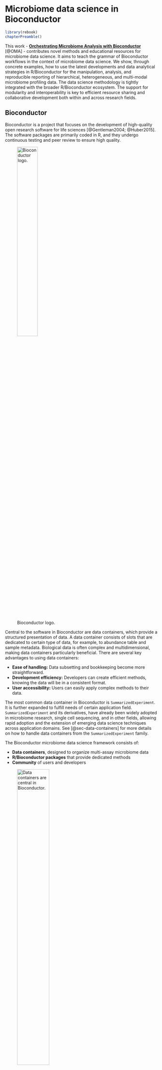 # Microbiome data science in Bioconductor {#sec-microbiome-in-bioconductor}

```r
library(rebook)
chapterPreamble()
```

This work - [**Orchestrating Microbiome Analysis with Bioconductor**](https://microbiome.github.io/OMA/) [@OMA] -
contributes novel methods and educational resources for microbiome data science.
It aims to teach the grammar of Bioconductor workflows in the context of
microbiome data science. We show, through concrete examples, how to use
the latest developments and data analytical strategies in
R/Bioconductor for the manipulation, analysis, and reproducible
reporting of hierarchical, heterogeneous, and multi-modal microbiome
profiling data. The data science methodology is tightly integrated
with the broader R/Bioconductor ecosystem. The support for modularity and
interoperability is key to efficient resource sharing and
collaborative development both within and across research fields.

## Bioconductor {#sec-bioconductor}

Bioconductor is a project that focuses on the development of high-quality open
research software for life sciences [@Gentleman2004; @Huber2015]. The software
packages are primarily coded in R, and they undergo continuous testing and peer
review to ensure high quality.

![Bioconductor logo.](figures/bioconductor_logo_cmyk.svg){width="40%"}

Central to the software in Bioconductor are data containers, which provide a
structured presentation of data. A data container consists of slots that are
dedicated to certain type of data, for example, to abundance table and sample
metadata. Biological data is often complex and
multidimensional, making data containers particularly beneficial. There are
several key advantages to using data containers:

- **Ease of handling:** Data subsetting and bookkeeping become more straightforward.
- **Development efficiency:** Developers can create efficient methods,
knowing the data will be in a consistent format.
- **User accessibility:** Users can easily apply complex methods to their data.

The most common data container in Bioconductor is `SummarizedExperiment`.
It is further expanded to fulfill needs of certain application field.
`SummarizedExperiment` and its derivatives, have already
been widely adopted in microbiome research, single cell sequencing, and in other
fields, allowing rapid adoption and the extension of emerging data science
techniques across application domains. See [@sec-data-containers] for more details
on how to handle data containers from the `SummarizedExperiment` family.

The Bioconductor microbiome data science framework consists of:

- **Data containers**, designed to organize multi-assay microbiome data
- **R/Bioconductor packages** that provide dedicated methods
- **Community** of users and developers

![Data containers are central in Bioconductor.](figures/ecosystem.png){width="50%"}

## Microbiome data science in Bioconductor {#sec-microbiome-bioc}

While microbiota is used to refer micro-organisms within well-specified area,
microbiome means microbiota and their genetic material [@Marchesi2015].
Because the complex nature of the microbiome data, computational methods are
essential in microbiome research.

The `phyloseq` data container has been dominant in the microbiome field within
Bioconductor over the past decade [@McMurdie2013]. However, there has been a
growing popularity of tools based on the `SummarizedExperiment` framework.

An optimal data container should efficiently store and manage large volumes of
data, including modified or transformed copies. Furthermore, it should
seamlessly integrate into the broader ecosystem of Bioconductor, minimizing
duplication of effort and facilitating interoperability with other tools and
packages.

![Optimal data container.](figures/optimal_data_container.png){width="50%"}

`TreeSummarizedExperiment` was developed to address these requirements
[@Huang2021]. The miaverse framework was subsequently built around the
`TreeSummarizedExperiment` data container [@sec-ecosystem].

## Open data science {#sec-open-data}

Open data science emphasizes sharing code and, where feasible, data alongside
results [@Shetty2019]. Utilizing Bioconductor tools facilitates the development
of efficient and reproducible data science workflows. Enhanced transparency in
research accelerates scientific progress. As open science is a fundamental
concept in microbiome research, this book, particularly in [@sec-training]
aims to educate readers about reproducible reporting practices.

::: {.callout-tip}
## Summary

- Bioconductor is a large ecosystem for bioinformatics.
- Data containers are fundamental in Bioconductor.
- SummarizedExperiment is the most common data container in Bioconductor.

:::
